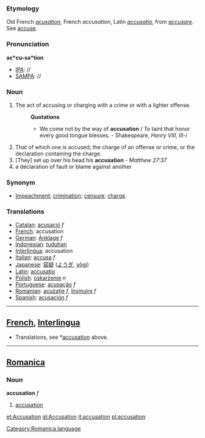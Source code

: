 ===Etymology===
Old French ''[[acusation]]'', French ''accusation'', Latin ''[[accusatio]]'', from ''[[accusare]]''. See [[accuse]].
===Pronunciation===
'''ac*cu-sa*tion'''
*[[IPA]]: //
*[[SAMPA]]: //
===Noun===
#The act of accusing or charging with a crime or with a lighter offense.
#:'''Quotations'''
#:*We come not by the way of '''accusation''' / To taint that honor every good tongue blesses. - Shakespeare, ''Henry VIII, III-i''
#That of which one is accused; the charge of an offense or crime, or the declaration containing the charge.
#[They] set up over his head his '''accusation''' - ''Matthew 27:37''
#a declaration of fault or blame against another
===Synonym===
*[[Impeachment]]; [[crimination]]; [[censure]]; [[charge]].
===Translations===
*[[Catalan]]: [[acusació]] ''f''
*[[French]]: accusation
*[[German]]: [[Anklage]] ''f''
*[[Indonesian]]: [[tuduh]]an
*[[Interlingua]]: accusation
*[[Italian]]: [[accusa]] ''f''
*[[Japanese]]: [[容疑]] ([[ようぎ]], [[yōgi]])
*[[Latin]]: [[accusatio]]
*[[Polish]]: [[oskarżenie]] ''n''
*[[Portuguese]]: [[acusação]] ''f''
*[[Romanian]]: [[acuzaţie]] ''f'', [[învinuire]] ''f''
*[[Spanish]]: [[acusación]] ''f''

----

==[[French]], [[Interlingua]]==
*Translations, see *[[accusation#Translations|accusation]] above.
----

==[[Romanica]]==
[[Category:Romanica language]]
===Noun===
<b>accusation</b> ''f''
#[[accusation]]

[[et:Accusation]]
[[gl:Accusation]]
[[it:accusation]]
[[pl:accusation]]